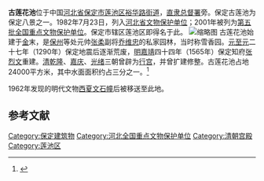 {{coord|38|51|24|N|115|29|31|E|display=title|scale:10000}}
{{文物保护单位
| 级别 = 全国
| 名称 = 古莲花池
| 图片 = BaodingLotusPond.jpg
| 所在 = [[河北省|河北省]][[保定市|保定市]]
| 分类 = 古建筑
| 时代 = 金至清
| 编号 = [[第五批全国重点文物保护单位|第五批]]第222项
| 登录 = 2001年6月25日
}}
'''古莲花池'''位于中国[[河北省|河北省]][[保定市|保定市]][[莲池区|莲池区]][[裕华路街道|裕华路街道]]，[[直隶总督署|直隶总督署]]旁。保定古莲池为保定八景之一。1982年7月23日，列入[[河北省文物保护单位|河北省文物保护单位]]；2001年被列为[[第五批全国重点文物保护单位|第五批全国重点文物保护单位]]。保定市辖区莲池区即得名于此。
[[File:保定古莲花池.jpg|缩略图]]
古莲花池始建于[[金朝|金]]末，是[[保州|保州]]等处元帅[[张柔|张柔]]副将[[乔维忠|乔维忠]]的私家园林，当时称雪香园。[[元朝|元]][[至元_(忽必烈)|至元]]二十七年（1290年）保定地震后逐渐荒废，[[明朝|明]][[嘉靖|嘉靖]]四十四年（1565年）保定知府[[张烈文|张烈文]]重建。[[清朝|清]][[乾隆|乾隆]]、[[嘉庆|嘉庆]]、[[光绪|光绪]]三朝曾辟为[[行宫|行宫]]，并曾扩建修整。古莲花池占地24000平方米，其中水面面积约占三分之一。<ref>{{Cite book |title=全国重点文物保护单位·第一至第五批·第Ⅰ卷 |publisher=文物出版社 |year=2004 |isbn=7-5010-1525-2 |pages=239 }}</ref>

1962年发现的明代文物[[西夏文石幢|西夏文石幢]]后被移送至此地。

==参考文献==
{{reflist}}

{{河北全国重点文物保护单位}}

{{DEFAULTSORT:Gu}}
[[Category:保定建筑物|Category:保定建筑物]]
[[Category:河北全国重点文物保护单位|Category:河北全国重点文物保护单位]]
[[Category:清朝宫殿|Category:清朝宫殿]]
[[Category:莲池区|Category:莲池区]]